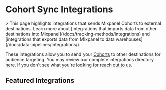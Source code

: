 
# Cohort Sync Integrations

<Callout type="info">
> This page highlights integrations that sends Mixpanel Cohorts to external destinations. Learn more about [integrations that imports data from other destinations into Mixpanel](/docs/tracking-methods/integrations) and [integrations that exports data from Mixpanel to data warehouses](/docs/data-pipelines/integrations/).
</Callout>

These integrations allow you to send your [Cohorts](docs/users/cohorts) to other destinations for audience targeting. You may review our complete integrations directory [here](https://mixpanel.com/partners/integrations). If you don't see what you're looking for [reach out to us](https://mixpanel.com/get-support).

## Featured Integrations
<Cards>
  <Card icon title="Airship" href="/docs/cohort-sync/integrations/airship" />
  <Card icon title="Appcues" href="/docs/cohort-sync/integrations/appcues" />
  <Card icon title="Airship" href="/docs/cohort-sync/integrations/airship" />
  <Card icon title="Apptimize" href="/docs/cohort-sync/integrations/apptimize" />
  <Card icon title="Braze" href="/docs/cohort-sync/integrations/braze" />
  <Card icon title="Chameleon" href="/docs/cohort-sync/integrations/chameleon" />
  <Card icon title="CleverTap" href="/docs/cohort-sync/integrations/clevertap" />
  <Card icon title="Facebook Ads" href="/docs/cohort-sync/integrations/facebook-ads" />
  <Card icon title="Google Ads" href="/docs/cohort-sync/integrations/google-ads" /> 
  <Card icon title="Insider" href="/docs/cohort-sync/integrations/insider" />
  <Card icon title="Intercom" href="https://www.intercom.com/help/en/articles/299-import-your-mixpanel-contacts" />
  <Card icon title="Iterable" href="/docs/cohort-sync/integrations/iterable" />
  <Card icon title="Kameleoon" href="/docs/cohort-sync/integrations/kameleoon" />
  <Card icon title="Leanplum" href="/docs/cohort-sync/integrations/leanplum" />
  <Card icon title="Mailchimp" href="/docs/cohort-sync/integrations/mailchimp" />
  <Card icon title="Marketo" href="/docs/cohort-sync/integrations/marketo" />
  <Card icon title="MoEngage" href="/docs/cohort-sync/integrations/moengage" />
  <Card icon title="OneSignal" href="/docs/cohort-sync/integrations/onesignal" />
  <Card icon title="Salesforce Marketing Cloud" href="/docs/cohort-sync/integrations/salesforce-marketing-cloud" />
  <Card icon title="Segment" href="/docs/cohort-sync/integrations/Segment" />
  <Card icon title="Taplytics" href="/docs/cohort-sync/integrations/taplytics" />
  <Card icon title="VWO" href="/docs/cohort-sync/integrations/vwo" />
  <Card icon title="WebEngage" href="/docs/cohort-sync/integrations/webengage" />
  <Card icon title="Xtremepush" href="/docs/cohort-sync/integrations/xtremepush" />
</Cards>
